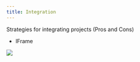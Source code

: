 ```yaml
---
title: Integration
---
```


Strategies for integrating projects (Pros and Cons)

<ul>
  <li>IFrame</li>
</ul>

<img
  src="https://res.cloudinary.com/elazar93/image/upload/v1647339462/carbon_57_ebgr3h.png"
  className="img-18"
/>
